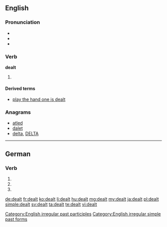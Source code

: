 ==English==

===Pronunciation===
* {{IPA|/ˈdɛlt/}}
* {{audio|en-us-dealt.ogg|Audio (US)}}
* {{rhymes|ɛlt}}

===Verb===
'''dealt'''

# {{en-past of|deal}}

====Derived terms====
* [[play the hand one is dealt]]

===Anagrams===
* [[atled#English|atled]]
* [[dalet#English|dalet]]
* [[delta#English|delta]], [[DELTA#English|DELTA]]

[[Category:English irregular past participles]]
[[Category:English irregular simple past forms]]

----

==German==

===Verb===
{{head|de}}

# {{de-verb form of|dealen|3|s|g}}
# {{de-verb form of|dealen|2|p|g}}
# {{de-verb form of|dealen|i|p}}

[[de:dealt]]
[[fr:dealt]]
[[ko:dealt]]
[[li:dealt]]
[[hu:dealt]]
[[mg:dealt]]
[[my:dealt]]
[[ja:dealt]]
[[pl:dealt]]
[[simple:dealt]]
[[sv:dealt]]
[[ta:dealt]]
[[te:dealt]]
[[vi:dealt]]